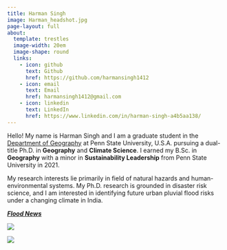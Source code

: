 ```yaml
---
title: Harman Singh
image: Harman_headshot.jpg
page-layout: full
about:
  template: trestles
  image-width: 20em
  image-shape: round
  links:
    - icon: github
      text: Github
      href: https://github.com/harmansingh1412
    - icon: email
      text: Email
      href: harmansingh1412@gmail.com
    - icon: linkedin
      text: LinkedIn
      href: https://www.linkedin.com/in/harman-singh-a4b5aa138/
---
```


Hello! My name is Harman Singh and I am a graduate student in the [Department of Geography](https://www.geog.psu.edu/) at Penn State University, U.S.A. pursuing a dual-title Ph.D. in **Geography** and **Climate Science**. I earned my B.Sc. in **Geography** with a minor in **Sustainability Leadership** from Penn State University in 2021.

My research interests lie primarily in field of natural hazards and human-environmental systems. My Ph.D. research is grounded in disaster risk science, and I am interested in identifying future urban pluvial flood risks under a changing climate in India.

[***Flood News***]{.underline}

![](images/Flood%20List%20Logo.jpg)

![](images/Science%20Daily.jpg)
